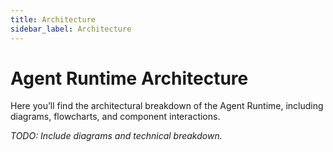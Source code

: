 ```yaml
---
title: Architecture
sidebar_label: Architecture
---
```


# Agent Runtime Architecture

Here you’ll find the architectural breakdown of the Agent Runtime, including diagrams, flowcharts, and component interactions.

_TODO: Include diagrams and technical breakdown._

